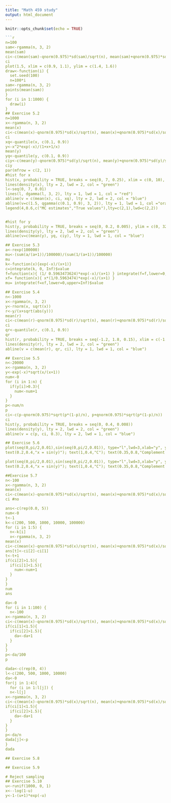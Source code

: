 ```yaml
---
title: "Math 459 study"
output: html_document
---
```


```r
knitr::opts_chunk$set(echo = TRUE)
```

```r
```r
n=100
sam<-rgamma(n, 3, 2)
mean(sam)
ci<-c(mean(sam)-qnorm(0.975)*sd(sam)/sqrt(n), mean(sam)+qnorm(0.975)*sd(sam)/sqrt(n))
ci
plot(1.5, xlim = c(0.9, 1.1), ylim = c(1.4, 1.6))
draw<-function(i) {
  set.seed(100)
  n=100*i
sam<-rgamma(n, 3, 2)
points(mean(sam))
}
for (i in 1:1000) {
  draw(i)
}
## Exercise 5.2
n=1000
x<-rgamma(n, 3, 2)
mean(x)
ci<-c(mean(x)-qnorm(0.975)*sd(x)/sqrt(n), mean(x)+qnorm(0.975)*sd(x)/sqrt(n))
ci
xq<-quantile(x, c(0.1, 0.9))
y<-x^2*exp(-x)/(1+x+1/x)
mean(y)
yq<-quantile(y, c(0.1, 0.9))
ciy<-c(mean(y)-qnorm(0.975)*sd(y)/sqrt(n), mean(y)+qnorm(0.975)*sd(y)/sqrt(n))
ciy
par(mfrow = c(2, 1))
#hist for x
hist(x, probability = TRUE, breaks = seq(0, 7, 0.25), xlim = c(0, 10), ylim = c(0, 0.6), xlab = "x")
lines(density(x), lty = 2, lwd = 2, col = "green")
l<-seq(0, 7, 0.01)
lines(l, dgamma(l, 3, 2), lty = 1, lwd = 1, col = "red")
abline(v = c(mean(x), ci, xq), lty = 2, lwd = 2, col = "blue")
abline(v=c(1.5, qgamma(c(0.1, 0.9), 3, 2)), lty = 1, lwd = 1, col ="orange")
legend(4,0.6,c("MC estimates","True values"),lty=c(2,1),lwd=c(2,2))


#hist for y
hist(y, probability = TRUE, breaks = seq(0, 0.2, 0.005), ylim = c(0, 32))
lines(density(y), lty = 2, lwd = 2, col = "green")
abline(v=c(mean(y), yq, ciy), lty = 1, lwd = 1, col = "blue")

## Exercise 5.3
a<-rexp(100000)
mu<-(sum(a/(a+1))/100000)/(sum(1/(a+1))/100000)
mu
k<-function(x){exp(-x)/(x+1)}
c=integrate(k, 0, Inf)$value
f=function(x){ (1/ 0.5963473624)*exp(-x)/(x+1) } integrate(f=f,lower=0,upper=Inf)$value; 
xf= function(x){ x*(1/0.5963474)*exp(-x)/(x+1) }
mu= integrate(f=xf,lower=0,upper=Inf)$value

## Exercise 5.4
n<-1000
x<-rgamma(n, 3, 2)
y<-rnorm(x, sqrt(x))
r<-y/(x+sqrt(abs(y)))
mean(r)
ci<-c(mean(r)-qnorm(0.975)*sd(r)/sqrt(n), mean(r)+qnorm(0.975)*sd(r)/sqrt(n))
ci
qr<-quantile(r, c(0.1, 0.9))
qr
hist(r, probability = TRUE, breaks = seq(-1.2, 1.8, 0.15), xlim = c(-1.2, 1.8), ylim = c(0, 1.4))
lines(density(r), lty = 2, lwd = 2, col = "green")
abline(v = c(mean(r), qr, ci), lty = 1, lwd = 1, col = "blue")

## Exercise 5.5
n<-20000
x<-rgamma(n, 3, 2)
y<-exp(-x)*sqrt(x/(x+1))
num<-0
for (i in 1:n) {
  if(y[i]>0.3){
    num<-num+1
  }
}
p<-num/n
p
ci<-c(p-qnorm(0.975)*sqrt(p*(1-p)/n), p+qnorm(0.975)*sqrt(p*(1-p)/n))
ci
hist(y, probability = TRUE, breaks = seq(0, 0.4, 0.008))
lines(density(y), lty = 2, lwd = 2, col = "green")
abline(v = c(p, ci, 0.3), lty = 2, lwd = 1, col = "blue")

## Exercise 5.6
plot(seq(0,pi/2,0.01),sin(seq(0,pi/2,0.01)), type="l",lwd=3,xlab="y", ylab="x") abline(v=c(0,pi/2),lty=3); abline(h=c(0,1),lty=3)
text(0.2,0.4,"x = sin(y)"); text(1,0.4,"C"); text(0.35,0.8,"Complement of C") text(1.52,0.06,"pi/2")

plot(seq(0,pi/2,0.01),sin(seq(0,pi/2,0.01)), type="l",lwd=3,xlab="y", ylab="x") abline(v=c(0,pi/2),lty=3); abline(h=c(0,1),lty=3)
text(0.2,0.4,"x = sin(y)"); text(1,0.4,"C"); text(0.35,0.8,"Complement of C") text(1.52,0.06,"pi/2")

##Exercise 5.7
n<-100
x<-rgamma(n, 3, 2)
mean(x)
ci<-c(mean(x)-qnorm(0.975)*sd(x)/sqrt(n), mean(x)+qnorm(0.975)*sd(x)/sqrt(n))
ci #no

ans<-c(rep(0.0, 5))
num<-0
t<-1
k<-c(200, 500, 1000, 10000, 100000)
for (i in 1:5) {
  n<-k[i]
  x<-rgamma(n, 3, 2)
mean(x)
ci<-c(mean(x)-qnorm(0.975)*sd(x)/sqrt(n), mean(x)+qnorm(0.975)*sd(x)/sqrt(n))
ans[t]<-ci[2]-ci[1]
t<-t+1
if(ci[2]>1.5){
  if(ci[1]<1.5){
    num<-num+1
  }
}
}
num
ans

da<-0
for (i in 1:100) {
  n<-100
x<-rgamma(n, 3, 2)
ci<-c(mean(x)-qnorm(0.975)*sd(x)/sqrt(n), mean(x)+qnorm(0.975)*sd(x)/sqrt(n))
if(ci[1]<1.5){
  if(ci[2]>1.5){
    da<-da+1
  }
}
}
p<-da/100
p

dada<-c(rep(0, 4))
l<-c(200, 500, 1000, 10000)
da<-0
for(j in 1:4){
  for (i in 1:l[j]) {
  n<-l[j]
x<-rgamma(n, 3, 2)
ci<-c(mean(x)-qnorm(0.975)*sd(x)/sqrt(n), mean(x)+qnorm(0.975)*sd(x)/sqrt(n))
if(ci[1]<1.5){
  if(ci[2]>1.5){
    da<-da+1
  }
}
}
p<-da/n
dada[j]<-p
}
dada

## Exercise 5.8

## Exercise 5.9

# Reject sampling 
## Exercise 5.10
u<-runif(1000, 0, 1)
x<--log(1-u)
y<-1-(u+1)*exp(-u)

```